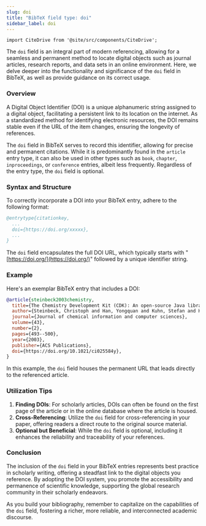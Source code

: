 ```yaml
---
slug: doi
title: "BibTeX field type: doi"
sidebar_label: doi
---
```


```mdx-code-block
import CiteDrive from '@site/src/components/CiteDrive';
```

The `doi` field is an integral part of modern referencing, allowing for a seamless and permanent method to locate digital objects such as journal articles, research reports, and data sets in an online environment. Here, we delve deeper into the functionality and significance of the `doi` field in BibTeX, as well as provide guidance on its correct usage.

<CiteDrive />

### Overview

A Digital Object Identifier (DOI) is a unique alphanumeric string assigned to a digital object, facilitating a persistent link to its location on the internet. As a standardized method for identifying electronic resources, the DOI remains stable even if the URL of the item changes, ensuring the longevity of references.

The `doi` field in BibTeX serves to record this identifier, allowing for precise and permanent citations. While it is predominantly found in the `article` entry type, it can also be used in other types such as `book`, `chapter`, `inproceedings`, or `conference` entries, albeit less frequently. Regardless of the entry type, the `doi` field is optional.

### Syntax and Structure

To correctly incorporate a DOI into your BibTeX entry, adhere to the following format:

```bibtex
@entrytype{citationkey,
  ...
  doi={https://doi.org/xxxxx},
  ...
}
```
The `doi` field encapsulates the full DOI URL, which typically starts with "[https://doi.org/](https://doi.org/)" followed by a unique identifier string.

### Example

Here's an exemplar BibTeX entry that includes a DOI:

```bibtex
@article{steinbeck2003chemistry,
  title={The Chemistry Development Kit (CDK): An open-source Java library for chemo-and bioinformatics},
  author={Steinbeck, Christoph and Han, Yongquan and Kuhn, Stefan and Horlacher, Oliver and Luttmann, Edgar and Willighagen, Egon},
  journal={Journal of chemical information and computer sciences},
  volume={43},
  number={2},
  pages={493--500},
  year={2003},
  publisher={ACS Publications},
  doi={https://doi.org/10.1021/ci025584y},
}
```

In this example, the `doi` field houses the permanent URL that leads directly to the referenced article.

### Utilization Tips

1. **Finding DOIs**: For scholarly articles, DOIs can often be found on the first page of the article or in the online database where the article is housed.
2. **Cross-Referencing**: Utilize the `doi` field for cross-referencing in your paper, offering readers a direct route to the original source material.
3. **Optional but Beneficial**: While the `doi` field is optional, including it enhances the reliability and traceability of your references.

### Conclusion

The inclusion of the `doi` field in your BibTeX entries represents best practice in scholarly writing, offering a steadfast link to the digital objects you reference. By adopting the DOI system, you promote the accessibility and permanence of scientific knowledge, supporting the global research community in their scholarly endeavors.

As you build your bibliography, remember to capitalize on the capabilities of the `doi` field, fostering a richer, more reliable, and interconnected academic discourse.

